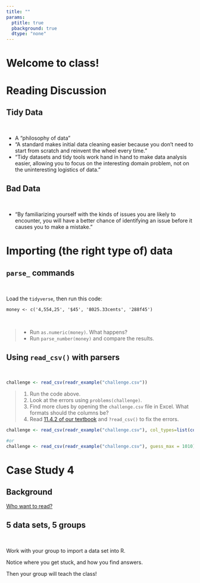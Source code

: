 ```yaml
---
title: ""
params:
  ptitle: true
  pbackground: true
  dtype: "none"
---
```


# Welcome to class! {data-background=#e8c35d}

# Reading Discussion {data-background=#e8c35d}

## Tidy Data

<br>

- A "philosophy of data"
- "A standard makes initial data cleaning easier because you don't need to start from scratch and reinvent the wheel every time."
- "Tidy datasets and tidy tools work hand in hand to make data analysis easier, allowing you to focus on the interesting domain problem, not on the uninteresting logistics of data."

## Bad Data

<br>

- "By familiarizing yourself with the kinds of issues you are likely to encounter, you will have a better chance of identifying an issue before it causes you to make a mistake."

<!--------------------------------------
## John Rauser: How Humans See Data

## 3 visual operations

<br>

1. Detection
2. Assumbly
3. Estimation

## 7 methods of encoding data, ordered by accuracy of perceptual estimation

<br>

1. Position along a common scale
2. Position on common, non-aligned scale
3. Length
4. Angle or slope
5. Area
6. Volume/density/saturation of "color"
7. Color hue
--------------------------------------------->






<!----------------------------

# Vectors {data-background=#e8c35d}

## Vectors vs. Lists

<p style="text-align: left;">
A vector is a sequence of data elements of the same basic type. This is called "atomic" in R.
A list is a sequence of data elements of any type. 

The chief difference between atomic vectors and lists is that atomic vectors are homogeneous, while lists can be heterogeneous. One of the elements within a list can be another list, so they are recursive.

On a related note, there is NULL. NULL is often used to represent the absence of a vector (as opposed to NA which is used to represent the absence of a value in a vector). NULL typically behaves like a vector of length 0. 
</p>

## Checking Truths
Checking the type of data:

|                  | lgl | int | dbl | chr | list |
|------------------|-----|-----|-----|-----|------|
| `is_logical()`   |  x  |     |     |     |      |
| `is_integer()`   |     |  x  |     |     |      |
| `is_double()`    |     |     |  x  |     |      |
| `is_numeric()`   |     |  x  |  x  |     |      |
| `is_character()` |     |     |     |  x  |      |
| `is_atomic()`    |  x  |  x  |  x  |  x  |      |
| `is_list()`      |     |     |     |     |  x   |
| `is_vector()`    |  x  |  x  |  x  |  x  |  x   |


## Scalars and recycling rules

Write out this line of code and then map the full process to get to the output

**Input**

`1:10 + 1:2`

**Output**

`#>  [1]  2  4  4  6  6  8  8 10 10 12`

## Accessing elements of a list

- There is an important variation of [ called [[. [[ only ever extracts a single element, and always drops names. It's a good idea to use it whenever you want to make it clear that you're extracting a single item, as in a for loop. The distinction between [ and [[ is most important for lists, as we'll see shortly.


## Lists

While understanding and using functions is probably more important. Understanding how lists work and the power of lists is a very important key to becoming a master R programmer.  

> - [Lists and condiments](http://r4ds.had.co.nz/vectors.html)

```
a <- list(a = 1:3, b = "a string", c = pi, d = list(-1, list(-5, "fish")))

```

**Compare:**

`a[[c(4,2,2)]]`

to

`a[c(4,2,2)]`

Describe what is happening in each one.

## Is a data.frame a list?

Data frames are lists as well, but they have a few restrictions:

> - you can't use the same name for two different variables
> - all elements of a data frame are vectors
> - all elements of a data frame have an equal length.

Due to these restrictions and the resulting two-dimensional structure, data frames can mimick some of the behaviour of matrices: You can select rows and do operations on rows. You can't do that with lists, as a row is undefined there.
-------------------------------------->

<!-- Show video of why is a raven like a writing desk? -->

<!------------------------------------------
## Trouble with tibbles


Tibbles, not to be confused with tribbles
https://www.youtube.com/watch?v=dwG6MO92xtI



## data.frame and tbl (1)

**What is the difference between tibbles and data frames?**

* Never coerces inputs (i.e. strings stay as strings!).
* Never adds row.names.
* Never munges column names.
* Only recycles length 1 inputs.
* Evaluates its arguments lazily and in order.
* Adds tbl_df class to output.
* Automatically adds column names.

## data.frame and tbl (2)

**What is the difference between tibbles and data frames?**

* When printed, the tibble reports the class of each variable. data.frame objects do not.
* When printing a tibble to screen, only the first ten rows are displayed. The number of columns printed depends on the window size.

## Trouble with factors

Hypothesize what you think will happen for each line of code before running it

```r
(f<-factor(5:10))
levels(f)[f]
levels(f)[[f]]
levels(f)[[3]]

as.numeric(f) # not what you'd expect
parse_number(f)

# what you typically meant and want:
as.numeric(as.character(f))
parse_number(as.character(f))

# the same, considerably more efficient (for long factors):
as.numeric(levels(f))[f]

```

-------------------------------->

# Importing (the right type of) data {data-background=#e8c35d}


<!-----------

## Data formats

> - Consider these tidyverse packages for other data types
>   - **haven** reads SPSS, Stata, and SAS files
>   - **readxl** reads both .xls and .xlsx files
> - Non-tidyverse packages
>   - **foreign** reads .dbf files
>   - **DBI** and **obdc** (or other packages for backends) can work together to query databases
>     - Go to [db.rstudio.com](https://db.rstudio.com/getting-started/connect-to-database)


## Data Import (task 5)

* What is the difference between `read.csv()` and `read_csv()`?
* Read [this link (5.3.1)](https://csgillespie.github.io/efficientR/5-3-importing-data.html) and take some time to make a note in your task 5 `README.md` in your repository about the benefits.
* Push your updated `README.md` for me to read in class.
* [Good Image](https://csgillespie.github.io/efficientR/_main_files/figure-html/readr-vs-base-1.png)

------------------->



## `parse_` commands

<br>

Load the `tidyverse`, then run this code:

```
money <- c('4,554,25', '$45', '8025.33cents', '288f45')
```

<br>

>- Run `as.numeric(money)`. What happens?
>- Run `parse_number(money)` and compare the results.



## Using `read_csv()` with parsers

<br>

```r
challenge <- read_csv(readr_example("challenge.csv"))
```

> 1. Run the code above.
> 2. Look at the errors using `problems(challenge)`.
> 3. Find more clues by opening the `challenge.csv` file in Excel. What formats should the columns be?
> 4. Read [11.4.2 of our textbook](http://r4ds.had.co.nz/data-import.html#problems) and `?read_csv()` to fix the errors.

```r
challenge <- read_csv(readr_example("challenge.csv"), col_types=list(col_double(), col_date()))

#or
challenge <- read_csv(readr_example("challenge.csv"), guess_max = 1010)
```

# Case Study 4 {data-background=#e8c35d}

## Background

[Who want to read?](https://byui.instructure.com/courses/134980/assignments/5757961?module_item_id=15579084)

## 5 data sets, 5 groups

<br>

Work with your group to import a data set into R.

Notice where you get stuck, and how you find answers.

Then your group will teach the class! 
